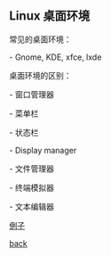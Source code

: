 == Linux 桌面环境 ==

常见的桌面环境：

-   Gnome, KDE, xfce, lxde

桌面环境的区别：

-   窗口管理器

-   菜单栏

-   状态栏

-   Display manager

-   文件管理器

-   终端模拟器

-   文本编辑器

[[https://www.reddit.com/r/unixporn/|例子]]

[[/index|back]]
